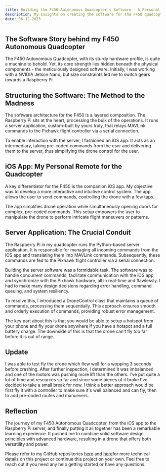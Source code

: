 ```yaml
---
title: Building the F450 Autonomous Quadcopter's Software - A Personal Journey
description: My insights on creating the software for the F450 quadcopter, powered by a Raspberry Pi.
date: 06-12-2023
---
```


## The Software Story behind my F450 Autonomous Quadcopter

The F450 Autonomous Quadcopter, with its sturdy hardware profile, is quite a machine to behold. Yet, its core strength lies hidden beneath the physical components - the meticulously designed software. Initially, I was working with a NVIDIA Jetson Nano, but size constraints led me to switch gears towards a Raspberry Pi.

## Structuring the Software: The Method to the Madness

The software architecture for the F450 is a layered composition. The Raspberry Pi sits at the heart, processing the bulk of the operations. It runs a server application, custom-built by yours truly, that relays MAVLink commands to the Pixhawk flight controller via a serial connection.

To enable interaction with the server, I fashioned an iOS app. It acts as an intermediary, taking pre-coded commands from the user and delivering them to the server, thus simplifying the drone control for the user.

## iOS App: My Personal Remote for the Quadcopter

A key differentiator for the F450 is the companion iOS app. My objective was to develop a more interactive and intuitive control system. The app allows the user to send commands, controlling the drone with a few taps.

The app simplifies drone operation while simultaneously opening doors for complex, pre-coded commands. This setup empowers the user to manipulate the drone to perform intricate flight maneuvers or patterns.

## Server Application: The Crucial Conduit

The Raspberry Pi in my quadcopter runs the Python-based server application. It is responsible for managing all incoming commands from the iOS app and translating them into MAVLink commands. Subsequently, these commands are fed to the Pixhawk flight controller via a serial connection.

Building the server software was a formidable task. The software was to handle concurrent commands, facilitate communication with the iOS app, and synchronize with the Pixhawk hardware, all in real-time and flawlessly. I had to make many design decisions regarding error handling, command queuing, and system resiliency.

To resolve this, I introduced a DroneControl class that maintains a queue of commands, processing them sequentially. This approach ensures smooth and orderly execution of commands, providing robust error management.

The key part about this is that you would be able to setup a hotspot from your phone and fly your drone anywhere if you have a hotspot and a full battery charge. The downside of this is that the drone can't fly too far before it is out of range.

## Update

I was able to test fly the drone which flew well for a wopping 3 seconds before crashing. After further inspection, I determined it was imbalanced and one of the motors was pushing more lift than the others. I've put quite a lot of time and resources so far and since some pieces of it broke I've decided to take a small break for now. I think a better approach would be first fly it with a controller to make sure it's well balanced and can fly, then to add pre-coded routes and manuevers.

## Reflection

The journey of my F450 Autonomous Quadcopter, from the iOS app to the Raspberry Pi server, and finally putting it all together has been a remarkable learning experience. It pushed me to combine solid software design principles with advanced hardware, resulting in a drone that offers both versatility and power.

Please refer to my GitHub repositories [here](https://github.com/jarrett32/DroneServer/tree/main) and [here](https://github.com/jarrett32/DroneControl)for more technical details on this project or continue this project on your own. Feel free to reach out if you need any help getting started or have any questions.

